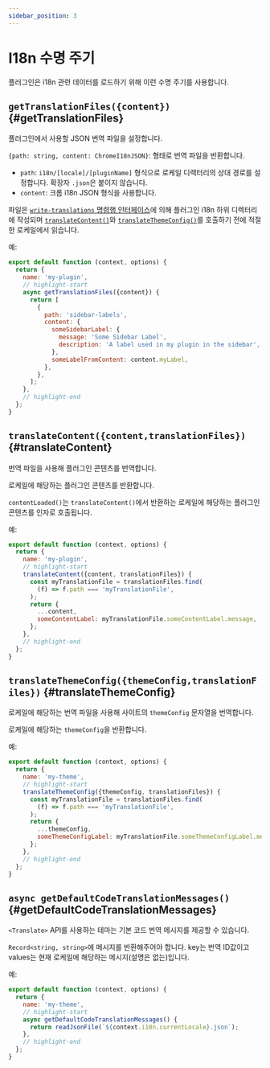 ```yaml
---
sidebar_position: 3
---
```


# I18n 수명 주기

플러그인은 i18n 관련 데이터를 로드하기 위해 이런 수명 주기를 사용합니다.

## `getTranslationFiles({content})` {#getTranslationFiles}

플러그인에서 사용할 JSON 번역 파일을 설정합니다.

`{path: string, content: ChromeI18nJSON}`: 형태로 번역 파일을 반환합니다.

- `path`: `i18n/[locale]/[pluginName]` 형식으로 로케일 디렉터리의 상대 경로를 설정합니다. 확장자 `.json`은 붙이지 않습니다.
- `content`: 크롬 i18n JSON 형식을 사용합니다.

파일은 [`write-translations` 명령행 인터페이스](../../cli.mdx#docusaurus-write-translations-sitedir)에 의해 플러그인 i18n 하위 디렉터리에 작성되며 [`translateContent()`](#translateContent)와 [`translateThemeConfig()`](#translateThemeConfig)를 호출하기 전에 적절한 로케일에서 읽습니다.

예:

```js title="my-plugin.js"
export default function (context, options) {
  return {
    name: 'my-plugin',
    // highlight-start
    async getTranslationFiles({content}) {
      return [
        {
          path: 'sidebar-labels',
          content: {
            someSidebarLabel: {
              message: 'Some Sidebar Label',
              description: 'A label used in my plugin in the sidebar',
            },
            someLabelFromContent: content.myLabel,
          },
        },
      ];
    },
    // highlight-end
  };
}
```

## `translateContent({content,translationFiles})` {#translateContent}

번역 파일을 사용해 플러그인 콘텐츠를 번역합니다.

로케일에 해당하는 플러그인 콘텐츠를 반환합니다.

`contentLoaded()`는 `translateContent()`에서 반환하는 로케일에 해당하는 플러그인 콘텐츠를 인자로 호출됩니다.

예:

```js title="my-plugin.js"
export default function (context, options) {
  return {
    name: 'my-plugin',
    // highlight-start
    translateContent({content, translationFiles}) {
      const myTranslationFile = translationFiles.find(
        (f) => f.path === 'myTranslationFile',
      );
      return {
        ...content,
        someContentLabel: myTranslationFile.someContentLabel.message,
      };
    },
    // highlight-end
  };
}
```

## `translateThemeConfig({themeConfig,translationFiles})` {#translateThemeConfig}

로케일에 해당하는 번역 파일을 사용해 사이트의 `themeConfig` 문자열을 번역합니다.

로케일에 해당하는 `themeConfig`을 반환합니다.

예:

```js title="my-plugin.js"
export default function (context, options) {
  return {
    name: 'my-theme',
    // highlight-start
    translateThemeConfig({themeConfig, translationFiles}) {
      const myTranslationFile = translationFiles.find(
        (f) => f.path === 'myTranslationFile',
      );
      return {
        ...themeConfig,
        someThemeConfigLabel: myTranslationFile.someThemeConfigLabel.message,
      };
    },
    // highlight-end
  };
}
```

## `async getDefaultCodeTranslationMessages()` {#getDefaultCodeTranslationMessages}

`<Translate>` API를 사용하는 테마는 기본 코드 번역 메시지를 제공할 수 있습니다.

`Record<string, string>`에 메시지를 반환해주어야 합니다. key는 번역 ID값이고 values는 현재 로케일에 해당하는 메시지(설명은 없는)입니다.

예:

```js title="my-plugin.js"
export default function (context, options) {
  return {
    name: 'my-theme',
    // highlight-start
    async getDefaultCodeTranslationMessages() {
      return readJsonFile(`${context.i18n.currentLocale}.json`);
    },
    // highlight-end
  };
}
```
